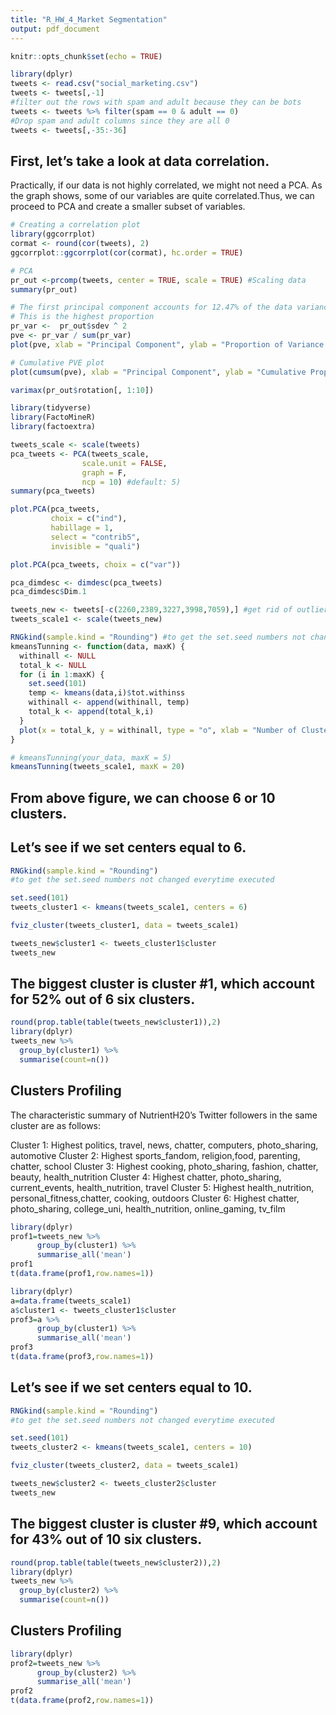 ```yaml
---
title: "R_HW_4_Market Segmentation"
output: pdf_document
---
```


```r
knitr::opts_chunk$set(echo = TRUE)
```

```r
library(dplyr)
tweets <- read.csv("social_marketing.csv")
tweets <- tweets[,-1]
#filter out the rows with spam and adult because they can be bots
tweets <- tweets %>% filter(spam == 0 & adult == 0) 
#Drop spam and adult columns since they are all 0
tweets <- tweets[,-35:-36] 
```

## First, let's take a look at data correlation.
Practically, if our data is not highly correlated, we might not need a PCA.
As the graph shows, some of our variables are quite correlated.Thus, we can proceed to PCA and create a smaller subset of variables.

```r
# Creating a correlation plot
library(ggcorrplot)
cormat <- round(cor(tweets), 2)
ggcorrplot::ggcorrplot(cor(cormat), hc.order = TRUE)
```


```r
# PCA
pr_out <-prcomp(tweets, center = TRUE, scale = TRUE) #Scaling data
summary(pr_out)
```

```r
# The first principal component accounts for 12.47% of the data variance.
# This is the highest proportion
pr_var <-  pr_out$sdev ^ 2
pve <- pr_var / sum(pr_var)
plot(pve, xlab = "Principal Component", ylab = "Proportion of Variance Explained", ylim = c(0,1), type = 'b')
```


```r
# Cumulative PVE plot
plot(cumsum(pve), xlab = "Principal Component", ylab = "Cumulative Proportion of Variance Explained", ylim =c(0,1), type = 'b')
```


```r
varimax(pr_out$rotation[, 1:10])
```

```r
library(tidyverse)
library(FactoMineR)
library(factoextra)

tweets_scale <- scale(tweets)
pca_tweets <- PCA(tweets_scale, 
                scale.unit = FALSE,
                graph = F, 
                ncp = 10) #default: 5)
summary(pca_tweets)
```

```r
plot.PCA(pca_tweets, 
         choix = c("ind"),
         habillage = 1,
         select = "contrib5",
         invisible = "quali")
```

```r
plot.PCA(pca_tweets, choix = c("var"))
```

```r
pca_dimdesc <- dimdesc(pca_tweets)
pca_dimdesc$Dim.1
```

```r
tweets_new <- tweets[-c(2260,2389,3227,3998,7059),] #get rid of outliers
tweets_scale1 <- scale(tweets_new)
```

```r
RNGkind(sample.kind = "Rounding") #to get the set.seed numbers not changed everytime executed
kmeansTunning <- function(data, maxK) {
  withinall <- NULL
  total_k <- NULL
  for (i in 1:maxK) {
    set.seed(101)
    temp <- kmeans(data,i)$tot.withinss
    withinall <- append(withinall, temp)
    total_k <- append(total_k,i)
  }
  plot(x = total_k, y = withinall, type = "o", xlab = "Number of Cluster", ylab = "Total within")
}

# kmeansTunning(your_data, maxK = 5)
kmeansTunning(tweets_scale1, maxK = 20)
```

## From above figure, we can choose 6 or 10 clusters.

## Let's see if we set centers equal to 6.

```r
RNGkind(sample.kind = "Rounding") 
#to get the set.seed numbers not changed everytime executed

set.seed(101)
tweets_cluster1 <- kmeans(tweets_scale1, centers = 6)

fviz_cluster(tweets_cluster1, data = tweets_scale1)
```

```r
tweets_new$cluster1 <- tweets_cluster1$cluster
tweets_new
```

## The biggest cluster is cluster #1, which account for 52% out of 6 six clusters.

```r
round(prop.table(table(tweets_new$cluster1)),2)
library(dplyr)
tweets_new %>% 
  group_by(cluster1) %>% 
  summarise(count=n())
```
## Clusters Profiling
The characteristic summary of NutrientH20's Twitter followers in the same cluster are as follows:

Cluster 1: Highest politics, travel, news, chatter, computers, photo_sharing, automotive
Cluster 2: Highest sports_fandom, religion,food, parenting, chatter, school
Cluster 3: Highest cooking, photo_sharing, fashion, chatter, beauty, health_nutrition
Cluster 4: Highest chatter, photo_sharing, current_events, health_nutrition, travel 
Cluster 5: Highest health_nutrition, personal_fitness,chatter, cooking, outdoors
Cluster 6: Highest chatter, photo_sharing, college_uni, health_nutrition, online_gaming, tv_film

```r
library(dplyr)
prof1=tweets_new %>% 
      group_by(cluster1) %>% 
      summarise_all('mean')
prof1
t(data.frame(prof1,row.names=1))
```

```r
library(dplyr)
a=data.frame(tweets_scale1)
a$cluster1 <- tweets_cluster1$cluster
prof3=a %>% 
      group_by(cluster1) %>% 
      summarise_all('mean')
prof3
t(data.frame(prof3,row.names=1))
```


## Let's see if we set centers equal to 10.

```r
RNGkind(sample.kind = "Rounding") 
#to get the set.seed numbers not changed everytime executed

set.seed(101)
tweets_cluster2 <- kmeans(tweets_scale1, centers = 10)

fviz_cluster(tweets_cluster2, data = tweets_scale1)
```

```r
tweets_new$cluster2 <- tweets_cluster2$cluster
tweets_new
```
## The biggest cluster is cluster #9, which account for 43% out of 10 six clusters.

```r
round(prop.table(table(tweets_new$cluster2)),2)
library(dplyr)
tweets_new %>% 
  group_by(cluster2) %>% 
  summarise(count=n())
```
## Clusters Profiling

```r
library(dplyr)
prof2=tweets_new %>% 
      group_by(cluster2) %>% 
      summarise_all('mean')
prof2
t(data.frame(prof2,row.names=1))
```

```r

```


